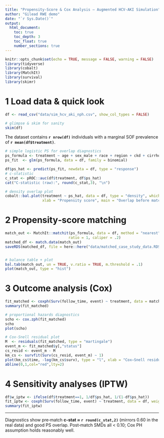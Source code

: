 ```yaml
---
title: "Propensity‑Score & Cox Analysis — Augmented HCV‑AKI Simulation"
author: "Gilead RWE demo"
date: "`r Sys.Date()`"
output:
  html_document:
    toc: true
    toc_depth: 3
    toc_float: true
    number_sections: true
---
```


```r
knitr::opts_chunk$set(echo = TRUE, message = FALSE, warning = FALSE)
library(tidyverse)
library(cobalt)
library(MatchIt)
library(survival)
library(skimr)
```

# 1 Load data & quick look

```r

df <- read_csv("data/sim_hcv_aki_nph.csv", show_col_types = FALSE)

# glimpse & skim for sanity
skim(df)
```

The dataset contains **`r nrow(df)`** individuals with a marginal SOF prevalence of **`r mean(df$treatment)`**.

```r
# simple logistic PS for overlap diagnostics
ps_formula <- treatment ~ age + sex_male + race + region + ckd + cirrhosis + portal_htn + heart_failure + hiv + diabetes + hypertension + substance_abuse + alcohol + nsaid + acearb + aminoglycoside + contrast
ps_fit  <- glm(ps_formula, data = df, family = binomial)

df$ps_hat <- predict(ps_fit, newdata = df, type = "response")
# c‑statistic
c_stat <- pROC::auc(df$treatment, df$ps_hat)
cat("C‑statistic (raw):", round(c_stat,3), "\n")

# density overlap plot
cobalt::bal.plot(treatment ~ ps_hat, data = df, type = "density", which = "both",
                 xlab = "Propensity score", main = "Overlap before matching")
```

# 2 Propensity‑score matching

```r
match_out <- MatchIt::matchit(ps_formula, data = df, method = "nearest", distance = df$ps_hat,
                             ratio = 1, caliper = .2)
matched_df <- match.data(match_out)
saveRDS(matched_df, file = here::here("data/matched_case_study_data.RDS"))


# balance table + plot
bal.tab(match_out, un = TRUE, v.ratio = TRUE, m.threshold = .1)
plot(match_out, type = "hist")
```

# 3 Outcome analysis (Cox)

```r
fit_matched <- coxph(Surv(follow_time, event) ~ treatment, data = matched_df)
summary(fit_matched)

# proportional hazards diagnostics
scho <- cox.zph(fit_matched)
scho
plot(scho)

# Cox‑Snell residual plot
M  <- residuals(fit_matched, type = "martingale")
event_m <- fit_matched$y[,"status"]
cs_resid <- event_m - M
km_cs <- survfit(Surv(cs_resid, event_m) ~ 1)
plot(km_cs$time, -log(km_cs$surv), type = "l", xlab = "Cox–Snell residual", ylab = "Cumulative hazard")
abline(0,1,col="red",lty=2)
```

# 4 Sensitivity analyses (IPTW)

```r
df$w_iptw <- ifelse(df$treatment==1, 1/df$ps_hat, 1/(1-df$ps_hat))
fit_iptw <- coxph(Surv(follow_time, event) ~ treatment, data = df, weights = w_iptw)
summary(fit_iptw)
```

---
Diagnostics show pre‑match **c‑stat ≈ `r round(c_stat,2)`** (mirrors 0.60 in the real data) and good PS overlap. Post‑match SMDs all < 0.10; Cox PH assumption holds reasonably well.
